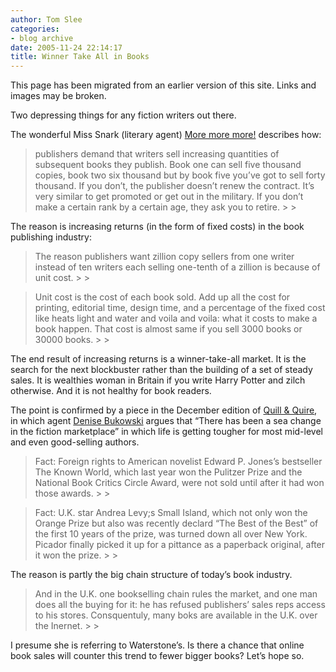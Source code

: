 ```yaml
---
author: Tom Slee
categories:
- blog archive
date: 2005-11-24 22:14:17
title: Winner Take All in Books
---
```


::: {.callout-note}

This page has been migrated from an earlier version of this site. 
Links and images may be broken.

:::



				

Two depressing things for any fiction writers out there.




The wonderful Miss Snark (literary agent) [More more more!](http://misssnark.blogspot.com/2005/11/more-more-more.html) describes how:

<blockquote>publishers demand that writers sell increasing quantities of subsequent
books they publish. Book one can sell five thousand copies, book two
six thousand but by book five you've got to sell forty thousand. If you
don't, the publisher doesn't renew the contract. It's very similar to
get promoted or get out in the military. If you don't make a certain
rank by a certain age, they ask you to retire.
> 
> </blockquote>

The reason is increasing returns (in the form of fixed costs) in the book publishing industry:

<blockquote>The reason publishers want zillion copy sellers from one writer instead
of ten writers each selling one-tenth of a zillion is because of unit
cost.
> 
> </blockquote>

<blockquote>Unit cost is the cost of each book sold. Add up all the
cost for printing, editorial time, design time, and a percentage of the
fixed cost like heats light and water and voila and voila: what it
costs to make a book happen. That cost is almost same if you sell 3000
books or 30000 books.
> 
> </blockquote>

The end result of increasing returns is a winner-take-all market. It is the search for the next blockbuster rather than the building of a set of steady sales. It is wealthies woman in Britain if you write Harry Potter and zilch otherwise. And it is not healthy for book readers.




The point is confirmed by a piece in the December edition of [Quill & Quire](http://www.quillandquire.com/), in which agent [Denise Bukowski](http://www.thebukowskiagency.com/) argues that "There has been a sea change in the fiction marketplace" in which life is getting tougher for most mid-level and even good-selling authors.

<blockquote>Fact: Foreign rights to American novelist Edward P. Jones's bestseller The Known World, which last year won the Pulitzer Prize and the National Book Critics Circle Award, were not sold until after it had won those awards.
> 
> </blockquote>

<blockquote>Fact: U.K. star Andrea Levy;s Small Island, which not only won the Orange Prize but also was recently declard "The Best of the Best" of the first 10 years of the prize, was turned down all over New York. Picador finally picked it up for a pittance as a paperback original, after it won the prize.
> 
> </blockquote>

The reason is partly the big chain structure of today's book industry. 

<blockquote>And in the U.K. one bookselling chain rules the market, and one man does all the buying for it: he has refused publishers' sales reps access to his stores. Consquentuly, many boks are available in the U.K. over the Inernet. 
> 
> </blockquote>

I presume she is referring to Waterstone's. Is there a chance that online book sales will counter this trend to fewer bigger books? Let's hope so.


		
